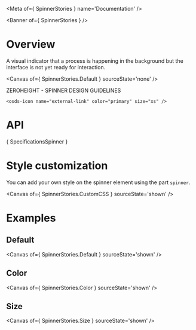 
<Meta of={ SpinnerStories } name='Documentation' />

<Banner of={ SpinnerStories } />

# Overview

A visual indicator that a process is happening in the background but the interface is not yet ready for interaction.

<Canvas of={ SpinnerStories.Default } sourceState='none' />

<div>
  <osds-button color="primary" variant="ghost" href="https://zeroheight.com/6fc8a63f7/p/9017bb-spinner/b/40a887" target="_blank">
    ZEROHEIGHT - SPINNER DESIGN GUIDELINES  

    <osds-icon name="external-link" color="primary" size="xs" />
  </osds-button>
</div>

# API

<Markdown>{ SpecificationsSpinner }</Markdown>

# Style customization

You can add your own style on the spinner element using the part `spinner`.

<Canvas of={ SpinnerStories.CustomCSS } sourceState='shown' />

# Examples

## Default

<Canvas of={ SpinnerStories.Default } sourceState='shown' />

## Color

<Canvas of={ SpinnerStories.Color } sourceState='shown' />

## Size

<Canvas of={ SpinnerStories.Size } sourceState='shown' />

